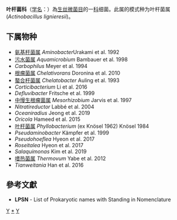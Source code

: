 {{Automatic taxobox
| taxon = Phyllobacteriaceae
| authority = Mergaert and Swings, 2006
| type species = 叶杆菌属<br>''Phyllobacterium'' 
| type species authority = (ex Knösel, 1962) Knösel, 1984
}}
'''叶杆菌科'''（[[学名|学名]]：{{lang|la|''Phyllobacteriaceae''}}）為[[生丝微菌目|生丝微菌目]]的一[[科|科]]细菌。此属的模式种为叶杆菌属(''Actinobacillus lignieresii'')。

==下属物种==
* [[氨基杆菌属|氨基杆菌属]] ''Aminobacter ''Urakami et al. 1992
* [[污水菌属|污水菌属]] ''Aquamicrobium'' Bambauer et al. 1998
* ''Carbophilus'' Meyer et al. 1994
* [[根瘤菌属|根瘤菌属]] ''Chelativorans'' Doronina et al. 2010
* [[螯合杆菌属|螯合杆菌属]] ''Chelatobacter'' Auling et al. 1993
* ''Corticibacterium'' Li et al. 2016
* ''Defluvibacter'' Fritsche et al. 1999
* [[中慢生根瘤菌属|中慢生根瘤菌属]] ''Mesorhizobium'' Jarvis et al. 1997
* ''Nitratireductor'' Labbé et al. 2004
* ''Oceaniradius'' Jeong et al. 2019
* ''Oricola'' Hameed et al. 2015
* [[叶杆菌属|叶杆菌属]] ''Phyllobacterium'' (ex Knösel 1962) Knösel 1984
* ''Pseudaminobacter'' Kämpfer et al. 1999
* ''Pseudohoeflea'' Hyeon et al. 2017
* ''Roseitalea'' Hyeon et al. 2017
* ''Salaquimonas'' Kim et al. 2019
* [[嗜热菌属|嗜热菌属]] ''Thermovum'' Yabe et al. 2012
* ''Tianweitania'' Han et al. 2016

==參考文獻==
{{reflist}}
* '''LPSN''' - List of Prokaryotic names with Standing in Nomenclature

{{taxonbar}}

[[Category:革兰氏阴性菌|Y]]
[[Category:_叶杆菌科|*]]
[[Category:2006年描述的分类群|Y]]
